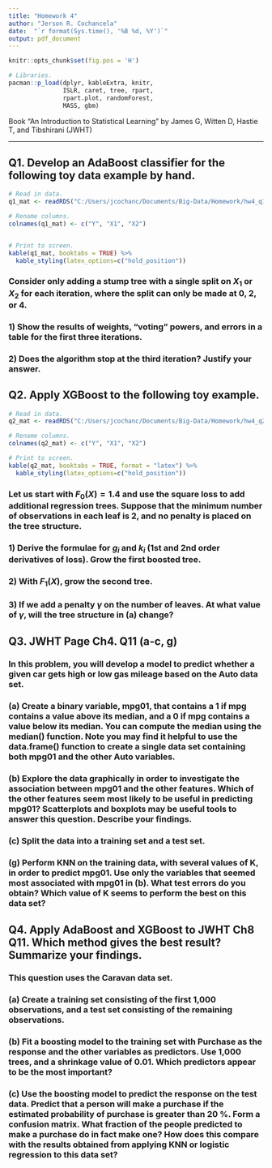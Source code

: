 ```yaml
---
title: "Homework 4"
author: "Jerson R. Cochancela"
date:  "`r format(Sys.time(), '%B %d, %Y')`"
output: pdf_document
---
```


```r
knitr::opts_chunk$set(fig.pos = 'H')
```

```r
# Libraries.
pacman::p_load(dplyr, kableExtra, knitr,  
               ISLR, caret, tree, rpart,
               rpart.plot, randomForest,
               MASS, gbm)
```


Book “An Introduction to Statistical Learning” by James G, Witten D, Hastie T, and Tibshirani (JWHT)

------------


## Q1. Develop an AdaBoost classifier for the following toy data example by hand. 

```r
# Read in data.
q1_mat <- readRDS("C:/Users/jcochanc/Documents/Big-Data/Homework/hw4_q1_mat.RDS")

# Rename columns.
colnames(q1_mat) <- c("Y", "X1", "X2")


# Print to screen.
kable(q1_mat, booktabs = TRUE) %>%
  kable_styling(latex_options=c("hold_position"))
```


### Consider only adding a stump tree with a single split on $X_1$ or $X_2$ for each iteration, where the split can only be made at 0, 2, or 4.

### 1) Show the results of weights, “voting” powers, and errors in a table for the first three iterations. 

### 2) Does the algorithm stop at the third iteration? Justify your answer. 
 

## Q2. Apply XGBoost to the following toy example.      

```r
# Read in data.
q2_mat <- readRDS("C:/Users/jcochanc/Documents/Big-Data/Homework/hw4_q2_mat.RDS")

# Rename columns.
colnames(q2_mat) <- c("Y", "X1", "X2")

# Print to screen.
kable(q2_mat, booktabs = TRUE, format = "latex") %>%
  kable_styling(latex_options=c("hold_position"))
```

### Let us start with $F_0(X) = 1.4$ and use the square loss to add additional regression trees. Suppose that the minimum number of observations in each leaf is 2, and no penalty is placed on the tree structure. 

### 1) Derive the formulae for $g_i$ and $k_i$ (1st and 2nd order derivatives of loss). Grow the first boosted tree. 

### 2) With $F_1(X)$, grow the second tree. 

### 3) If we add a penalty $\gamma$ on the number of leaves. At what value of $\gamma$, will the tree structure in (a) change?   
 

## Q3. JWHT Page  Ch4. Q11 (a-c, g)

### In this problem, you will develop a model to predict whether a given car gets high or low gas mileage based on the Auto data set.

### (a) Create a binary variable, mpg01, that contains a 1 if mpg contains a value above its median, and a 0 if mpg contains a value below its median. You can compute the median using the median() function. Note you may find it helpful to use the data.frame() function to create a single data set containing both mpg01 and the other Auto variables.

### (b) Explore the data graphically in order to investigate the association between mpg01 and the other features. Which of the other features seem most likely to be useful in predicting mpg01? Scatterplots and boxplots may be useful tools to answer this question. Describe your findings.

### (c) Split the data into a training set and a test set.

### (g) Perform KNN on the training data, with several values of K, in order to predict mpg01. Use only the variables that seemed most associated with mpg01 in (b). What test errors do you obtain? Which value of K seems to perform the best on this data set?

## Q4. Apply AdaBoost and XGBoost to JWHT Ch8 Q11. Which method gives the best result? Summarize your findings. 

### This question uses the Caravan data set.

### (a) Create a training set consisting of the first 1,000 observations, and a test set consisting of the remaining observations.

### (b) Fit a boosting model to the training set with Purchase as the response and the other variables as predictors. Use 1,000 trees, and a shrinkage value of 0.01. Which predictors appear to be the most important?

### (c) Use the boosting model to predict the response on the test data. Predict that a person will make a purchase if the estimated probability of purchase is greater than 20 \%. Form a confusion matrix. What fraction of the people predicted to make a purchase do in fact make one? How does this compare with the results obtained from applying KNN or logistic regression to this data set?